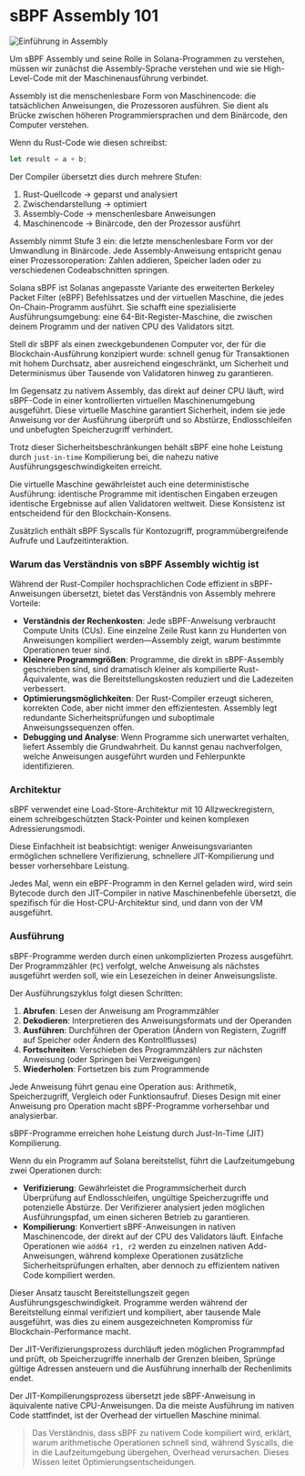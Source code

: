 
# sBPF Assembly 101

![Einführung in Assembly](/graphics/course-banners/introduction-to-assembly.png)

Um sBPF Assembly und seine Rolle in Solana-Programmen zu verstehen, müssen wir zunächst die Assembly-Sprache verstehen und wie sie High-Level-Code mit der Maschinenausführung verbindet.

<ArticleSection name="Die Assembly-Sprache" id="the-assembly-language" level="h2" />

Assembly ist die menschenlesbare Form von Maschinencode: die tatsächlichen Anweisungen, die Prozessoren ausführen. Sie dient als Brücke zwischen höheren Programmiersprachen und dem Binärcode, den Computer verstehen.

Wenn du Rust-Code wie diesen schreibst:

```rust
let result = a + b;
```

Der Compiler übersetzt dies durch mehrere Stufen:
1. Rust-Quellcode → geparst und analysiert
2. Zwischendarstellung → optimiert
3. Assembly-Code → menschenlesbare Anweisungen
4. Maschinencode → Binärcode, den der Prozessor ausführt

Assembly nimmt Stufe 3 ein: die letzte menschenlesbare Form vor der Umwandlung in Binärcode. Jede Assembly-Anweisung entspricht genau einer Prozessoroperation: Zahlen addieren, Speicher laden oder zu verschiedenen Codeabschnitten springen.

<ArticleSection name="Die sBPF Virtual Machine" id="the-sbpf-virtual-machine" level="h2" />

Solana sBPF ist Solanas angepasste Variante des erweiterten Berkeley Packet Filter (eBPF) Befehlssatzes und der virtuellen Maschine, die jedes On-Chain-Programm ausführt. Sie schafft eine spezialisierte Ausführungsumgebung: eine 64-Bit-Register-Maschine, die zwischen deinem Programm und der nativen CPU des Validators sitzt.

Stell dir sBPF als einen zweckgebundenen Computer vor, der für die Blockchain-Ausführung konzipiert wurde: schnell genug für Transaktionen mit hohem Durchsatz, aber ausreichend eingeschränkt, um Sicherheit und Determinismus über Tausende von Validatoren hinweg zu garantieren.

Im Gegensatz zu nativem Assembly, das direkt auf deiner CPU läuft, wird sBPF-Code in einer kontrollierten virtuellen Maschinenumgebung ausgeführt. Diese virtuelle Maschine garantiert Sicherheit, indem sie jede Anweisung vor der Ausführung überprüft und so Abstürze, Endlosschleifen und unbefugten Speicherzugriff verhindert.

Trotz dieser Sicherheitsbeschränkungen behält sBPF eine hohe Leistung durch `just-in-time` Kompilierung bei, die nahezu native Ausführungsgeschwindigkeiten erreicht.

Die virtuelle Maschine gewährleistet auch eine deterministische Ausführung: identische Programme mit identischen Eingaben erzeugen identische Ergebnisse auf allen Validatoren weltweit. Diese Konsistenz ist entscheidend für den Blockchain-Konsens.

Zusätzlich enthält sBPF Syscalls für Kontozugriff, programmübergreifende Aufrufe und Laufzeitinteraktion.

### Warum das Verständnis von sBPF Assembly wichtig ist

Während der Rust-Compiler hochsprachlichen Code effizient in sBPF-Anweisungen übersetzt, bietet das Verständnis von Assembly mehrere Vorteile:
- **Verständnis der Rechenkosten**: Jede sBPF-Anweisung verbraucht Compute Units (CUs). Eine einzelne Zeile Rust kann zu Hunderten von Anweisungen kompiliert werden—Assembly zeigt, warum bestimmte Operationen teuer sind.
- **Kleinere Programmgrößen**: Programme, die direkt in sBPF-Assembly geschrieben sind, sind dramatisch kleiner als kompilierte Rust-Äquivalente, was die Bereitstellungskosten reduziert und die Ladezeiten verbessert.
- **Optimierungsmöglichkeiten**: Der Rust-Compiler erzeugt sicheren, korrekten Code, aber nicht immer den effizientesten. Assembly legt redundante Sicherheitsprüfungen und suboptimale Anweisungssequenzen offen.
- **Debugging und Analyse**: Wenn Programme sich unerwartet verhalten, liefert Assembly die Grundwahrheit. Du kannst genau nachverfolgen, welche Anweisungen ausgeführt wurden und Fehlerpunkte identifizieren.

### Architektur

sBPF verwendet eine Load-Store-Architektur mit 10 Allzweckregistern, einem schreibgeschützten Stack-Pointer und keinen komplexen Adressierungsmodi.

Diese Einfachheit ist beabsichtigt: weniger Anweisungsvarianten ermöglichen schnellere Verifizierung, schnellere JIT-Kompilierung und besser vorhersehbare Leistung.

Jedes Mal, wenn ein eBPF-Programm in den Kernel geladen wird, wird sein Bytecode durch den JIT-Compiler in native Maschinenbefehle übersetzt, die spezifisch für die Host-CPU-Architektur sind, und dann von der VM ausgeführt.

### Ausführung

sBPF-Programme werden durch einen unkomplizierten Prozess ausgeführt. Der Programmzähler (`PC`) verfolgt, welche Anweisung als nächstes ausgeführt werden soll, wie ein Lesezeichen in deiner Anweisungsliste.

Der Ausführungszyklus folgt diesen Schritten:
1. **Abrufen**: Lesen der Anweisung am Programmzähler
2. **Dekodieren**: Interpretieren des Anweisungsformats und der Operanden
3. **Ausführen**: Durchführen der Operation (Ändern von Registern, Zugriff auf Speicher oder Ändern des Kontrollflusses)
4. **Fortschreiten**: Verschieben des Programmzählers zur nächsten Anweisung (oder Springen bei Verzweigungen)
5. **Wiederholen**: Fortsetzen bis zum Programmende

Jede Anweisung führt genau eine Operation aus: Arithmetik, Speicherzugriff, Vergleich oder Funktionsaufruf. Dieses Design mit einer Anweisung pro Operation macht sBPF-Programme vorhersehbar und analysierbar.

<ArticleSection name="Die JIT-Compiler-Pipeline" id="the-jit-compiler-pipeline" level="h2" />

sBPF-Programme erreichen hohe Leistung durch Just-In-Time (JIT) Kompilierung.

Wenn du ein Programm auf Solana bereitstellst, führt die Laufzeitumgebung zwei Operationen durch:
- **Verifizierung**: Gewährleistet die Programmsicherheit durch Überprüfung auf Endlosschleifen, ungültige Speicherzugriffe und potenzielle Abstürze. Der Verifizierer analysiert jeden möglichen Ausführungspfad, um einen sicheren Betrieb zu garantieren.
- **Kompilierung**: Konvertiert sBPF-Anweisungen in nativen Maschinencode, der direkt auf der CPU des Validators läuft. Einfache Operationen wie `add64 r1, r2` werden zu einzelnen nativen Add-Anweisungen, während komplexe Operationen zusätzliche Sicherheitsprüfungen erhalten, aber dennoch zu effizientem nativen Code kompiliert werden.

Dieser Ansatz tauscht Bereitstellungszeit gegen Ausführungsgeschwindigkeit. Programme werden während der Bereitstellung einmal verifiziert und kompiliert, aber tausende Male ausgeführt, was dies zu einem ausgezeichneten Kompromiss für Blockchain-Performance macht.

Der JIT-Verifizierungsprozess durchläuft jeden möglichen Programmpfad und prüft, ob Speicherzugriffe innerhalb der Grenzen bleiben, Sprünge gültige Adressen ansteuern und die Ausführung innerhalb der Rechenlimits endet.

Der JIT-Kompilierungsprozess übersetzt jede sBPF-Anweisung in äquivalente native CPU-Anweisungen. Da die meiste Ausführung im nativen Code stattfindet, ist der Overhead der virtuellen Maschine minimal.

> Das Verständnis, dass sBPF zu nativem Code kompiliert wird, erklärt, warum arithmetische Operationen schnell sind, während Syscalls, die in die Laufzeitumgebung übergehen, Overhead verursachen. Dieses Wissen leitet Optimierungsentscheidungen.